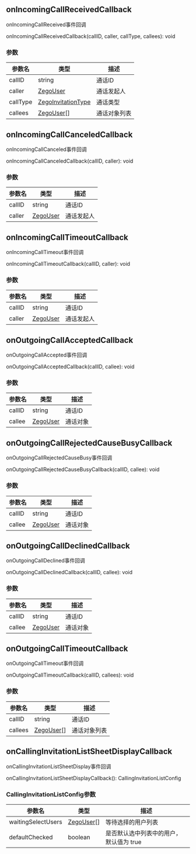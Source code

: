 ## onIncomingCallReceivedCallback

onIncomingCallReceived事件回调

onIncomingCallReceivedCallback(callID, caller, callType, callees): void 

### 参数

| 参数名      | 类型     | 描述                                                         |
| ----------- | -------- | ------------------------------------------------------------ |
| callID      | string   | 通话ID                                                       |
| caller      | [ZegoUser](./Config.mdx#ZegoUser)   | 通话发起人                                                   |
| callType    | [ZegoInvitationType](./Enum.mdx#ZegoInvitationType)   | 通话类型                                                     |
| callees     | [ZegoUser](./Config.mdx#ZegoUser)[]| 通话对象列表                                                 |

## onIncomingCallCanceledCallback
onIncomingCallCanceled事件回调

onIncomingCallCanceledCallback(callID, caller): void

### 参数

| 参数名      | 类型     | 描述                                                         |
| ----------- | -------- | ------------------------------------------------------------ |
| callID      | string   | 通话ID                                                       |
| caller      | [ZegoUser](./Config.mdx#ZegoUser)   | 通话发起人                                                   |

## onIncomingCallTimeoutCallback

onIncomingCallTimeout事件回调

onIncomingCallTimeoutCallback(callID, caller): void

### 参数

| 参数名      | 类型     | 描述                                                         |
| ----------- | -------- | ------------------------------------------------------------ |
| callID      | string   | 通话ID                                                       |
| caller      | [ZegoUser](./Config.mdx#ZegoUser)   | 通话发起人                                                   |


## onOutgoingCallAcceptedCallback

onOutgoingCallAccepted事件回调

onOutgoingCallAcceptedCallback(callID, callee): void

### 参数

| 参数名      | 类型     | 描述                                                         |
| ----------- | -------- | ------------------------------------------------------------ |
| callID      | string   | 通话ID                                                       |
| callee      | [ZegoUser](./Config.mdx#ZegoUser)   | 通话对象                                                     |

## onOutgoingCallRejectedCauseBusyCallback

onOutgoingCallRejectedCauseBusy事件回调

onOutgoingCallRejectedCauseBusyCallback(callID, callee): void
### 参数

| 参数名      | 类型     | 描述                                                         |
| ----------- | -------- | ------------------------------------------------------------ |
| callID      | string   | 通话ID                                                       |
| callee      | [ZegoUser](./Config.mdx#ZegoUser)   | 通话对象                                                     |

## onOutgoingCallDeclinedCallback

onOutgoingCallDeclined事件回调

onOutgoingCallDeclinedCallback(callID, callee): void

### 参数

| 参数名      | 类型     | 描述                                                         |
| ----------- | -------- | ------------------------------------------------------------ |
| callID      | string   | 通话ID                                                       |
| callee      | [ZegoUser](./Config.mdx#ZegoUser)   | 通话对象                                                     |

## onOutgoingCallTimeoutCallback

onOutgoingCallTimeout事件回调

onOutgoingCallTimeoutCallback(callID, callees): void

### 参数

| 参数名      | 类型     | 描述                                                         |
| ----------- | -------- | ------------------------------------------------------------ |
| callID      | string   | 通话ID                                                       |
| callees      | [ZegoUser](./Config.mdx#ZegoUser)[]   | 通话对象列表                                                     |

## onCallingInvitationListSheetDisplayCallback

onCallingInvitationListSheetDisplay事件回调

onCallingInvitationListSheetDisplayCallback(): CallingInvitationListConfig

### CallingInvitationListConfig参数

| 参数名             | 类型                                | 描述                                    |
| ------------------ | ----------------------------------- | --------------------------------------- |
| waitingSelectUsers | [ZegoUser](./Config.mdx#ZegoUser)[] | 等待选择的用户列表                      |
| defaultChecked     | boolean                             | 是否默认选中列表中的用户，默认值为 true |
